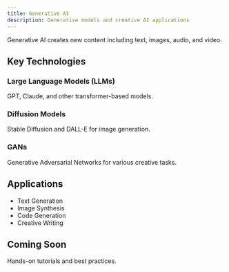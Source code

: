 ```yaml
---
title: Generative AI
description: Generative models and creative AI applications
---
```



Generative AI creates new content including text, images, audio, and video.

## Key Technologies

### Large Language Models (LLMs)

GPT, Claude, and other transformer-based models.

### Diffusion Models

Stable Diffusion and DALL-E for image generation.

### GANs

Generative Adversarial Networks for various creative tasks.

## Applications

- Text Generation
- Image Synthesis
- Code Generation
- Creative Writing

## Coming Soon

Hands-on tutorials and best practices.

